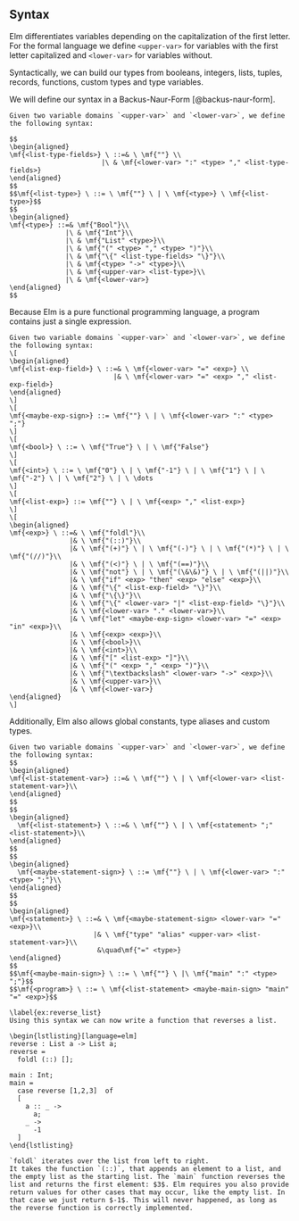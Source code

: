 ## Syntax

Elm differentiates variables depending on the capitalization of the first letter. For the formal language we define `<upper-var>` for variables with the first letter capitalized and `<lower-var>` for variables without.

Syntactically, we can build our types from booleans, integers, lists, tuples, records, functions, custom types and type variables.

We will define our syntax in a Backus-Naur-Form [@backus-naur-form].

```definition
Given two variable domains `<upper-var>` and `<lower-var>`, we define the following syntax:
  
$$
\begin{aligned}
\mf{<list-type-fields>} \ ::=& \ \mf{""} \\
                       |\ & \mf{<lower-var> ":" <type> "," <list-type-fields>}
\end{aligned}
$$
$$\mf{<list-type>} \ ::= \ \mf{""} \ | \ \mf{<type>} \ \mf{<list-type>}$$
$$
\begin{aligned}
\mf{<type>} ::=& \mf{"Bool"}\\
              |\ & \mf{"Int"}\\
              |\ & \mf{"List" <type>}\\
              |\ & \mf{"(" <type> "," <type> ")"}\\
              |\ & \mf{"\{" <list-type-fields> "\}"}\\
              |\ & \mf{<type> "->" <type>}\\
              |\ & \mf{<upper-var> <list-type>}\\
              |\ & \mf{<lower-var>}
\end{aligned}
$$
```

Because Elm is a pure functional programming language, a program contains just a single expression.


```definition
Given two variable domains `<upper-var>` and `<lower-var>`, we define the following syntax:
\[
\begin{aligned}
\mf{<list-exp-field>} \ ::=& \ \mf{<lower-var> "=" <exp>} \\
                          |& \ \mf{<lower-var> "=" <exp> "," <list-exp-field>}
\end{aligned}
\]
\[
\mf{<maybe-exp-sign>} ::= \mf{""} \ | \ \mf{<lower-var> ":" <type> ";"}
\]
\[
\mf{<bool>} \ ::= \ \mf{"True"} \ | \ \mf{"False"}
\]
\[
\mf{<int>} \ ::= \ \mf{"0"} \ | \ \mf{"-1"} \ | \ \mf{"1"} \ | \ \mf{"-2"} \ | \ \mf{"2"} \ | \ \dots
\]
\[
\mf{<list-exp>} ::= \mf{""} \ | \ \mf{<exp> "," <list-exp>}
\]
\[
\begin{aligned}
\mf{<exp>} \ ::=& \ \mf{"foldl"}\\
               |& \ \mf{"(::)"}\\
               |& \ \mf{"(+)"} \ | \ \mf{"(-)"} \ | \ \mf{"(*)"} \ | \ \mf{"(//)"}\\
               |& \ \mf{"(<)"} \ | \ \mf{"(==)"}\\
               |& \ \mf{"not"} \ | \ \mf{"(\&\&)"} \ | \ \mf{"(||)"}\\
               |& \ \mf{"if" <exp> "then" <exp> "else" <exp>}\\
               |& \ \mf{"\{" <list-exp-field> "\}"}\\
               |& \ \mf{"\{\}"}\\
               |& \ \mf{"\{" <lower-var> "|" <list-exp-field> "\}"}\\
               |& \ \mf{<lower-var> "." <lower-var>}\\
               |& \ \mf{"let" <maybe-exp-sign> <lower-var> "=" <exp> "in" <exp>}\\
               |& \ \mf{<exp> <exp>}\\
               |& \ \mf{<bool>}\\
               |& \ \mf{<int>}\\
               |& \ \mf{"[" <list-exp> "]"}\\
               |& \ \mf{"(" <exp> "," <exp> ")"}\\
               |& \ \mf{"\textbackslash" <lower-var> "->" <exp>}\\
               |& \ \mf{<upper-var>}\\
               |& \ \mf{<lower-var>}
\end{aligned}
\]
```

Additionally, Elm also allows global constants, type aliases and custom types.

```definition
Given two variable domains `<upper-var>` and `<lower-var>`, we define the following syntax:
$$
\begin{aligned}
\mf{<list-statement-var>} ::=& \ \mf{""} \ | \ \mf{<lower-var> <list-statement-var>}\\
\end{aligned}
$$
$$
\begin{aligned}
  \mf{<list-statement>} \ ::=& \ \mf{""} \ | \ \mf{<statement> ";" <list-statement>}\\
\end{aligned}
$$
$$
\begin{aligned}
  \mf{<maybe-statement-sign>} \ ::= \mf{""} \ | \ \mf{<lower-var> ":" <type> ";"}\\
\end{aligned}
$$
$$
\begin{aligned}
\mf{<statement>} \ ::=& \ \mf{<maybe-statement-sign> <lower-var> "=" <exp>}\\
                     |& \ \mf{"type" "alias" <upper-var> <list-statement-var>}\\
                      &\quad\mf{"=" <type>}
\end{aligned}
$$
$$\mf{<maybe-main-sign>} \ ::= \ \mf{""} \ |\ \mf{"main" ":" <type> ";"}$$
$$\mf{<program>} \ ::= \ \mf{<list-statement> <maybe-main-sign> "main" "=" <exp>}$$
```

```block2
\label{ex:reverse_list}
Using this syntax we can now write a function that reverses a list.

\begin{lstlisting}[language=elm]
reverse : List a -> List a;
reverse =
  foldl (::) [];

main : Int;
main =
  case reverse [1,2,3]  of
  [
    a :: _ ->
      a;
    _ ->
      -1
  ]
\end{lstlisting}

`foldl` iterates over the list from left to right.
It takes the function `(::)`, that appends an element to a list, and the empty list as the starting list. The `main` function reverses the list and returns the first element: $3$. Elm requires you also provide return values for other cases that may occur, like the empty list. In that case we just return $-1$. This will never happened, as long as the reverse function is correctly implemented.
```
